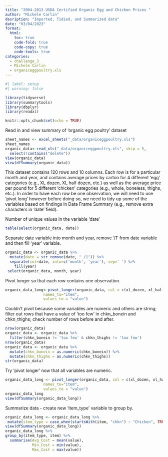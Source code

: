 ```yaml
---
title: "2004-2013 USDA Certified Organic Egg and Chicken Prices "
author: "Michele Carlin"
desription: "Imported, Tidied, and Summarized data"
date: "03/04/2023"
format:
  html:
    toc: true
    code-fold: true
    code-copy: true
    code-tools: true
categories:
  - challenge_3
  - Michele Carlin
  - organiceggpoultry.xls
---
```


```r
#| label: setup
#| warning: false

library(tidyverse)
library(summarytools)
library(dbplyr)
library(readxl)

knitr::opts_chunk$set(echo = TRUE)
```

Read in and view summary of 'organic egg poultry' dataset

```r
sheet_names <- excel_sheets("_data/organiceggpoultry.xls")
sheet_names 
organic_data<-read_xls("_data/organiceggpoultry.xls", skip = 5,            col_names= c("date", "xl_dozen", "xl_half", "lrg_dozen", "lrg_half", "delete", "chkn_whole", "chkn_boneless", "chkn_bonein", "chkn_legs", "chkn_thighs"))%>%
  select(!contains("delete"))
View(organic_data)
view(dfSummary(organic_data))

```

This dataset contains 120 rows and 10 columns.  Each row is for a particular month and year, and contains average prices by carton for 4 different 'egg' categories (e.g., XL dozen, XL half dozen, etc.) as well as the average price per pound for 5 different 'chicken' categories (e.g., whole, boneless, thighs, etc.). In order to have each row be one observation, we will need to use 'pivot long' however before doing so, we need to tidy up some of the variables based on findings in Data Frame Summary (e.g., remove extra characters in 'date' field).


Number of unique values in the variable 'date'

```r
table(select(organic_data, date))
```
Separate date variable into month and year, remove '/1' from date variable and then fill 'year' variable.

```r
organic_data <- organic_data %>% 
  mutate(date = str_remove(date, " /1")) %>%
  separate(col=date, into=c('month', 'year'), sep=' ') %>%
    fill(year)
 select(organic_data, month, year)
```
Pivot longer so that each row contains one observation.

```r
organic_data_long<-pivot_longer(organic_data, col = c(xl_dozen, xl_half, lrg_dozen, lrg_half, chkn_whole, chkn_boneless, chkn_bonein, chkn_legs, chkn_thighs),
                 names_to="item",
                 values_to = "value")
```

Couldn't pivot because some variables are numeric and others are string; filter out rows that have a value of 'too few' in chkn_bonein and chkn_thighs; check number of rows before and after.

```r
nrow(organic_data)
organic_data <- organic_data %>%
  filter(chkn_bonein != 'too few' & chkn_thighs != 'too few')
nrow(organic_data)
organic_data <- organic_data %>%
  mutate(chkn_bonein = as.numeric(chkn_bonein)) %>%
  mutate(chkn_thighs = as.numeric(chkn_thighs))
str(organic_data)
```
Try 'pivot longer' now that all variables are numeric.

```r
organic_data_long <- pivot_longer(organic_data, col = c(xl_dozen, xl_half, lrg_dozen, lrg_half, chkn_whole, chkn_boneless, chkn_bonein, chkn_legs, chkn_thighs),
                 names_to="item",
                 values_to = "value")
organic_data_long
view(dfSummary(organic_data_long))
```
Summarize data - create new 'item_type' variable to group by.

```r
organic_data_long <- organic_data_long %>%
 mutate(item_type = case_when(startsWith(item, "chkn") ~ "Chicken", TRUE ~ "Eggs"))
view(dfSummary(organic_data_long))
organic_data_long %>%
group_by(item_type, item) %>%
  summarise(Avg_Cost = mean(value),
            Min_Cost = min(value),
            Max_Cost = max(value))
```

